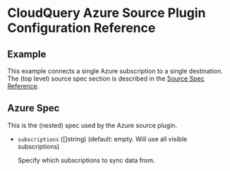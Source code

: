 # CloudQuery Azure Source Plugin Configuration Reference

## Example

This example connects a single Azure subscription to a single destination. The (top level) source spec section is described in the [Source Spec Reference](/docs/reference/source-spec).

<Configuration/>

## Azure Spec

This is the (nested) spec used by the Azure source plugin.

- `subscriptions` ([]string) (default: empty. Will use all visible subscriptions)

  Specify which subscriptions to sync data from.
